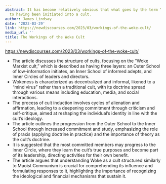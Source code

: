 ```yaml
---
abstract: It has become relatively obvious that what goes by the term “Woke” refers
  to having been initiated into a cult.
author: James Lindsay
date: '2023-03-29'
link: https://newdiscourses.com/2023/03/workings-of-the-woke-cult/
media_url: ''
title: The Workings of the Woke Cult
---
```

<https://newdiscourses.com/2023/03/workings-of-the-woke-cult/>

- The article discusses the structure of cults, focusing on the "Woke Marxist cult," which is described as having three layers: an Outer School of low-information initiates, an Inner School of informed adepts, and Inner Circles of leaders and directors.
- Wokeness is characterized as decentralized and informal, likened to a "mind virus" rather than a traditional cult, with its doctrine spread through various means including education, media, and social interactions.
- The process of cult induction involves cycles of alienation and affirmation, leading to a deepening commitment through criticism and self-critique, aimed at reshaping the individual's identity in line with the cult's ideology.
- The article outlines the progression from the Outer School to the Inner School through increased commitment and study, emphasizing the role of praxis (applying doctrine in practice) and the importance of theory as the cult's doctrine.
- It is suggested that the most committed members may progress to the Inner Circle, where they learn the cult's true purposes and become part of its leadership, directing activities for their own benefit.
- The article argues that understanding Woke as a cult structured similarly to Maoist Communism is crucial for comprehending its influence and formulating responses to it, highlighting the importance of recognizing the ideological and financial mechanisms that sustain it.